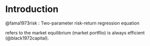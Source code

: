 # Introduction


@fama1973risk : Two-parameter risk-return regression equation

```{=tex}
\begin{equation}
x_{im}  \equiv \frac{\text{total market value of all units of assets \} i}{\text{total market value of all assets}}
\end{equation} 
\label{Equation:BlackScholes1972}

```
\ref{Equation:BlackScholes1972} refers to the market equilibrium (market portflio) is always efficient (@black1972capital).